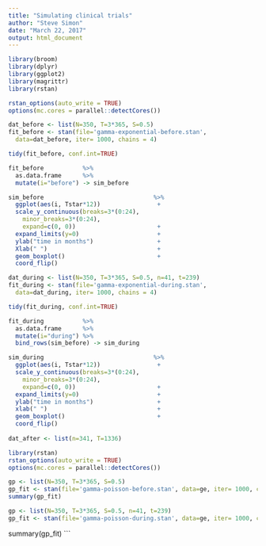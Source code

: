```yaml
---
title: "Simulating clinical trials"
author: "Steve Simon"
date: "March 22, 2017"
output: html_document
---
```


```r
library(broom)
library(dplyr)
library(ggplot2)
library(magrittr)
library(rstan)

rstan_options(auto_write = TRUE)
options(mc.cores = parallel::detectCores())

dat_before <- list(N=350, T=3*365, S=0.5)
fit_before <- stan(file='gamma-exponential-before.stan',
  data=dat_before, iter= 1000, chains = 4)

tidy(fit_before, conf.int=TRUE)

fit_before           %>%
  as.data.frame      %>%
  mutate(i="before") -> sim_before

sim_before                               %>%
  ggplot(aes(i, Tstar*12))                +
  scale_y_continuous(breaks=3*(0:24),
    minor_breaks=3*(0:24),
    expand=c(0, 0))                       +
  expand_limits(y=0)                      +
  ylab("time in months")                  + 
  Xlab(" ")                               +
  geom_boxplot()                          +
  coord_flip()

dat_during <- list(N=350, T=3*365, S=0.5, n=41, t=239)
fit_during <- stan(file='gamma-exponential-during.stan',
  data=dat_during, iter= 1000, chains = 4)

tidy(fit_during, conf.int=TRUE)

fit_during           %>%
  as.data.frame      %>%
  mutate(i="during") %>%
  bind_rows(sim_before) -> sim_during

sim_during                               %>%
  ggplot(aes(i, Tstar*12))                +
  scale_y_continuous(breaks=3*(0:24),
    minor_breaks=3*(0:24),
    expand=c(0, 0))                       +
  expand_limits(y=0)                      +
  ylab("time in months")                  + 
  xlab(" ")                               +
  geom_boxplot()                          +
  coord_flip()
  
dat_after <- list(n=341, T=1336)
```

```r
library(rstan)
rstan_options(auto_write = TRUE)
options(mc.cores = parallel::detectCores())

gp <- list(N=350, T=3*365, S=0.5)
gp_fit <- stan(file='gamma-poisson-before.stan', data=ge, iter= 1000, chains = 4)
summary(gp_fit)

gp <- list(N=350, T=3*365, S=0.5, n=41, t=239)
gp_fit <- stan(file='gamma-poisson-during.stan', data=ge, iter= 1000, chains = 4)
```

summary(gp_fit)
```